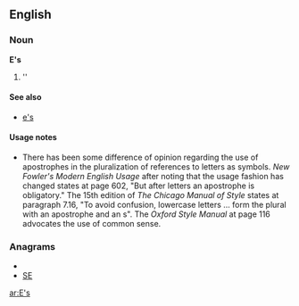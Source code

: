 {{also|Appendix:Variations of "es"}}

==English==

===Noun===
'''E's'''

# ''{{plural of|[[E]]}}

====See also====
*[[e's]]

====Usage notes====
*There has been some difference of opinion regarding the use of apostrophes in the pluralization of references to letters as symbols.  ''New Fowler's Modern English Usage'' after noting that the usage fashion has changed states at page 602, "But after letters an apostrophe is obligatory."    The 15th edition of ''The Chicago Manual of Style'' states at paragraph 7.16, "To avoid confusion, lowercase letters ... form the plural with an apostrophe and an s".  The ''Oxford Style Manual'' at page 116 advocates the use of common sense.

===Anagrams===
* {{alphagram|es}}
* [[SE#English|SE]]


[[ar:E's]]